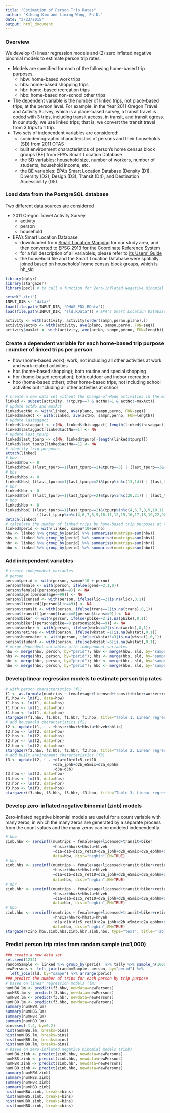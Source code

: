 ```yaml
---
title: "Estimation of Person Trip Rates"
author: "Kihong Kim and Liming Wang, Ph.D."
date: "3/23/2015"
output: html_document
---
```


### Overview
We develop (1) linear regression models and (2) zero inflated negative binomial models to estimate person trip rates.

* Models are specified for each of the following home-based trip purposes.
    + hbw: home-based work trips
    + hbs: home-based shopping trips
    + hbr: home-based recreation trips
    + hbo: home-based non-school other trips
* The dependent variable is the number of linked trips, not place-based trips, at the person level. For example, in the Year 2011 Oregon Travel and Activity Survey, which is a place-based survey, a transit travel is coded with 3 trips, including transit access, in transit, and transit egress. In our study, we use linked trips; that is, we convert the transit travel from 3 trips to 1 trip.
* Two sets of independent variables are considered:
    + sociodemographic characteristics of persons and their households (SD) from 2011 OTAS
    + built environment characteristics of person's home census block groups (BE) from EPA's Smart Location Database
    + the SD variables: household size, number of workers, number of students, household income, etc.
    + the BE variables: EPA's Smart Location Database (Density (D1), Diversity (D2), Design (D3), Transit (D4), and Destination Accessibility (D5)

### Load data from the PostgreSQL database
Two different data sources are considered

* 2011 Oregon Travel Activity Survey
    + activity
    + person
    + household
* EPA's Smart Location Database
    + downloaded from [Smart Location Mapping](http://www.epa.gov/smartgrowth/smartlocationdatabase.htm) for our study area, and then converted to EPSG 2913 for the Coordinate Reference System
    + for a full description of all variablels, please refer to [its Users' Guide](http://www.epa.gov/smartgrowth/pdf/sld_userguide.pdf)
    + the household file and the Smart Location Database were spatially joined based on households' home census block groups, which is hh_sld

```r
library(dplyr)
library(stargazer)
library(pscl) # to call a function for Zero-Inflated Negative Binomial model estimation

setwd("~/tci")
INPUT_DIR <- 'data/'
load(file.path(INPUT_DIR, "OHAS_PDX.RData"))
load(file.path(INPUT_DIR, "sld.RData")) # EPA's Smart Location Database spatially joined with household

activity <- with(activity, activity[order(sampn,perno,plano),])
activity$actNo <- with(activity, ave(plano, sampn,perno, FUN=seq))
activity$maxAct <- with(activity, ave(actNo, sampn,perno, FUN=length))
```

### Create a dependent variable for each home-based trip purpose : number of linked trips per person
* hbw (home-based work); work, not including all other activities at work and work related activities
* hbs (home-based shopping); both routine and special shopping
* hbr (home-based recreation); both outdoor and indoor recreation
* hbo (home-based other); other home-based trips, not including school activities but including all other activities at school
```r
# create a new data set without the Change-of-Mode activities in the middle of the day to use only linked trips
linked <- subset(activity, !(tpurp==7 & actNo!=1 & actNo!=maxAct))
# update actNo and maxAct
linked$actNo <- with(linked, ave(plano, sampn,perno, FUN=seq))
linked$maxAct <- with(linked, ave(actNo, sampn,perno, FUN=length))
# update lastaggact
linked$lastaggact <- c(NA, linked$thisaggact[-length(linked$thisaggact)])
linked$lastaggact[linked$actNo==1] <- NA
# update last_tpurp
linked$last_tpurp <- c(NA, linked$tpurp[-length(linked$tpurp)])
linked$last_tpurp[linked$actNo==1] <- NA
# identity trip purposes
attach(linked)
# hbw
linked$hbw <- 0
linked$hbw[ ((last_tpurp==1|last_tpurp==2)&tpurp==3) | (last_tpurp==3&(tpurp==1|tpurp==2)) ] <- 1
# hbs
linked$hbs <- 0
linked$hbs[ ((last_tpurp==1|last_tpurp==2)&tpurp%in%c(13,14)) | (last_tpurp%in%c(13,14)&(tpurp==1|tpurp==2)) ] <- 1
# hbr
linked$hbr <- 0
linked$hbr[ ((last_tpurp==1|last_tpurp==2)&tpurp%in%c(20,21)) | (last_tpurp%in%c(20,21)&(tpurp==1|tpurp==2)) ] <- 1
# hbo
linked$hbo <- 0
linked$hbo[ ((last_tpurp==1|last_tpurp==2)&(tpurp%in%c(4,6,7,8,9,10,11,12,15,16,17,18,19,22,96,97))) |
              ((last_tpurp%in%c(4,6,7,8,9,10,11,12,15,16,17,18,19,22,96,97))&(tpurp==1|tpurp==2)) ] <- 1
detach(linked)
# calculate the number of linked trips by home-based trip purposes at the person level
linked$perid <- with(linked, sampn*10+perno)
hbw <- linked %>% group_by(perid) %>% summarise(numtrips=sum(hbw))
hbs <- linked %>% group_by(perid) %>% summarise(numtrips=sum(hbs))
hbr <- linked %>% group_by(perid) %>% summarise(numtrips=sum(hbr))
hbo <- linked %>% group_by(perid) %>% summarise(numtrips=sum(hbo))
```


### Add independent variables
```r
# create independent variables
# person
person$perid <- with(person, sampn*10 + perno)
person$female <- with(person, ifelse(gend==2,1,0))
person$female[(person$gend==9)] <- NA
person$age[(person$age==99)] <- NA
person$licensed <- with(person, ifelse(lic==2|is.na(lic),0,1))
person$licensed[(person$lic==9)] <- NA
person$transit <- with(person, ifelse(trans==2|is.na(trans),0,1))
person$transit[(person$trans==8|person$trans==9)] <- NA
person$biker <- with(person, ifelse(pbike==2|is.na(pbike),0,1))
person$biker[(person$pbike==8|person$pbike==9)] <- NA
person$worker <- with(person, ifelse(works==2|is.na(works),0,1))
person$retiree <- with(person, ifelse(wkstat!=1|is.na(wkstat),0,1))
person$homemaker <- with(person, ifelse(wkstat!=3|is.na(wkstat),0,1))
person$student <- with(person, ifelse(wkstat!=6|is.na(wkstat),0,1))
# merge dependent variables with independent variables
hbw <- merge(hbw, person, by="perid"); hbw <- merge(hbw, sld, by="sampn")
hbs <- merge(hbs, person, by="perid"); hbs <- merge(hbs, sld, by="sampn")
hbr <- merge(hbr, person, by="perid"); hbr <- merge(hbr, sld, by="sampn")
hbo <- merge(hbo, person, by="perid"); hbo <- merge(hbo, sld, by="sampn")
```

### Develop linear regression models to estimate person trip rates
```r
# with person characteristics (f1)
f1 <- as.formula(numtrips ~ female+age+licensed+transit+biker+worker+retiree+homemaker+student)
f1.hbw <- lm(f1, data=hbw)
f1.hbs <- lm(f1, data=hbs)
f1.hbr <- lm(f1, data=hbr)
f1.hbo <- lm(f1, data=hbo)
stargazer(f1.hbw, f1.hbs, f1.hbr, f1.hbo, title="Table 1. Linear regression models with person  charactiersitics", type="text")
# add household characteristics (f2)
f2 <- update(f1, ~ . +hhsiz+hhwrk+hhstu+hhveh+hhlic)
f2.hbw <- lm(f2, data=hbw)
f2.hbs <- lm(f2, data=hbs)
f2.hbr <- lm(f2, data=hbr)
f2.hbo <- lm(f2, data=hbo)
stargazer(f2.hbw, f2.hbs, f2.hbr, f2.hbo, title="Table 2. Linear regression models with household charactiersitics", type="text")
# add built environment characteristics (f3)
f3 <- update(f2, ~ . +d1a+d1b+d1c5_ret10
                     +d2a_jphh+d2b_e5mix+d2a_ephhm
                     +d3a+d3b)
f3.hbw <- lm(f3, data=hbw)
f3.hbs <- lm(f3, data=hbs)
f3.hbr <- lm(f3, data=hbr)
f3.hbo <- lm(f3, data=hbo)
stargazer(f3.hbw, f3.hbs, f3.hbr, f3.hbo, title="Table 3. Linear regression models with built environment charactiersitics", type="text")
```


### Develop zero-inflated negative binomial (zinb) models
Zero-inflated negative binomial models are useful for a count variable with many zeros, in which the many zeros are generated by a separate process from the count values and the many zeros can be modeled independently.
```r
# hbw
zinb.hbw <- zeroinfl(numtrips ~ female+age+licensed+transit+biker
                     +hhsiz+hhwrk+hhstu+hhveh
                     +d1a+d1b+d1c5_ret10+d2a_jphh+d2b_e5mix+d2a_ephhm+d3a+d3b | 1,
                     data=hbw, dist="negbin",EM=TRUE)
# hbs
zinb.hbs <- zeroinfl(numtrips ~ female+age+licensed+transit+biker+retiree+homemaker+student
                     +hhsiz+hhwrk+hhstu+hhveh
                     +d1a+d1b+d1c5_ret10+d2a_jphh+d2b_e5mix+d2a_ephhm+d3a+d3b | worker,
                     data=hbs, dist="negbin",EM=TRUE)
# hbr
zinb.hbr <- zeroinfl(numtrips ~ female+age+licensed+transit+biker+retiree+homemaker+student
                     +hhsiz+hhwrk+hhstu+hhveh
                     +d1a+d1b+d1c5_ret10+d2a_jphh+d2b_e5mix+d2a_ephhm+d3a+d3b | worker,
                     data=hbr, dist="negbin",EM=TRUE)
# hbo
zinb.hbo <- zeroinfl(numtrips ~ female+age+licensed+transit+biker+retiree+homemaker+student
                     +hhsiz+hhwrk+hhstu+hhveh
                     +d1a+d1b+d1c5_ret10+d2a_jphh+d2b_e5mix+d2a_ephhm+d3a+d3b | worker,
                     data=hbo, dist="negbin",EM=TRUE)
stargazer(zinb.hbw,zinb.hbs,zinb.hbr,zinb.hbo, type="text", title="Table 4. Zero-Inflated Negative Binomial Models")
```


### Predict person trip rates from random sample (n=1,000)
```r
### create a new data set
set.seed(1234)
randomSample <- linked %>% group_by(perid)  %>% tally %>% sample_n(1000)
newPersons <- left_join(randomSample, person, by="perid") %>%
  left_join(sld, by="sampn") %>% arrange(perid)
### predict the number of trips for each person by trip purpose
# based on linear regression models (lm)
numHBW.lm <- predict(f3.hbw, newdata=newPersons)
numHBS.lm <- predict(f3.hbs, newdata=newPersons)
numHBR.lm <- predict(f3.hbr, newdata=newPersons)
numHBO.lm <- predict(f3.hbo, newdata=newPersons)
summary(numHBW.lm)
summary(numHBS.lm)
summary(numHBR.lm)
summary(numHBO.lm)
bins=seq(-1,4, by=0.2)
hist(numHBW.lm, breaks=bins)
hist(numHBS.lm, breaks=bins)
hist(numHBR.lm, breaks=bins)
hist(numHBO.lm, breaks=bins)
# based on zero-inflated negative binomial models (zinb)
numHBW.zinb <- predict(zinb.hbw, newdata=newPersons)
numHBS.zinb <- predict(zinb.hbs, newdata=newPersons)
numHBR.zinb <- predict(zinb.hbr, newdata=newPersons)
numHBO.zinb <- predict(zinb.hbo, newdata=newPersons)
summary(numHBW.zinb)
summary(numHBS.zinb)
summary(numHBR.zinb)
summary(numHBO.zinb)
hist(numHBW.zinb, breaks=bins)
hist(numHBS.zinb, breaks=bins)
hist(numHBR.zinb, breaks=bins)
hist(numHBO.zinb, breaks=bins)
```
